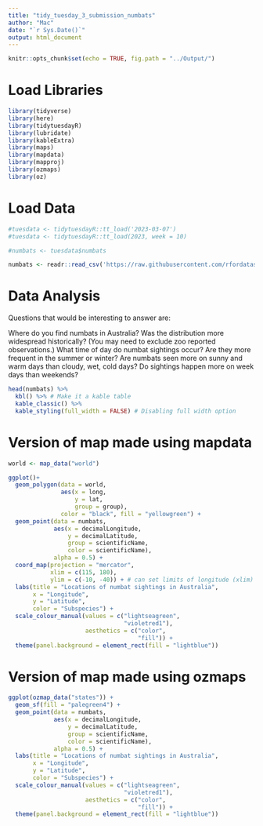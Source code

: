 ```yaml
---
title: "tidy_tuesday_3_submission_numbats"
author: "Mac"
date: "`r Sys.Date()`"
output: html_document
---
```


```r
knitr::opts_chunk$set(echo = TRUE, fig.path = "../Output/")
```

# Load Libraries

```r
library(tidyverse)
library(here)
library(tidytuesdayR)
library(lubridate)
library(kableExtra)
library(maps)
library(mapdata)
library(mapproj)
library(ozmaps)
library(oz)
```

# Load Data

```r
#tuesdata <- tidytuesdayR::tt_load('2023-03-07')
#tuesdata <- tidytuesdayR::tt_load(2023, week = 10)

#numbats <- tuesdata$numbats

numbats <- readr::read_csv('https://raw.githubusercontent.com/rfordatascience/tidytuesday/master/data/2023/2023-03-07/numbats.csv')
```

# Data Analysis

Questions that would be interesting to answer are:

Where do you find numbats in Australia?
Was the distribution more widespread historically? (You may need to exclude zoo reported observations.)
What time of day do numbat sightings occur?
Are they more frequent in the summer or winter?
Are numbats seen more on sunny and warm days than cloudy, wet, cold days?
Do sightings happen more on week days than weekends?

```r
head(numbats) %>%
  kbl() %>% # Make it a kable table
  kable_classic() %>%
  kable_styling(full_width = FALSE) # Disabling full width option
```

# Version of map made using mapdata

```r

world <- map_data("world")

ggplot()+
  geom_polygon(data = world, 
               aes(x = long, 
                   y = lat, 
                   group = group),
               color = "black", fill = "yellowgreen") +
  geom_point(data = numbats,
             aes(x = decimalLongitude,
                 y = decimalLatitude,
                 group = scientificName,
                 color = scientificName),
             alpha = 0.5) +
  coord_map(projection = "mercator",
            xlim = c(115, 180),
            ylim = c(-10, -40)) + # can set limits of longitude (xlim) and latitude (ylim?) to zoom in
  labs(title = "Locations of numbat sightings in Australia",
       x = "Longitude",
       y = "Latitude", 
       color = "Subspecies") +
  scale_colour_manual(values = c("lightseagreen",
                                 "violetred1"),
                      aesthetics = c("color",
                                     "fill")) +
  theme(panel.background = element_rect(fill = "lightblue"))
```

# Version of map made using ozmaps

```r
ggplot(ozmap_data("states")) +
  geom_sf(fill = "palegreen4") +
  geom_point(data = numbats,
             aes(x = decimalLongitude,
                 y = decimalLatitude,
                 group = scientificName,
                 color = scientificName),
             alpha = 0.5) +
  labs(title = "Locations of numbat sightings in Australia",
       x = "Longitude",
       y = "Latitude", 
       color = "Subspecies") +
  scale_colour_manual(values = c("lightseagreen",
                                 "violetred1"),
                      aesthetics = c("color",
                                     "fill")) +
  theme(panel.background = element_rect(fill = "lightblue"))
```
